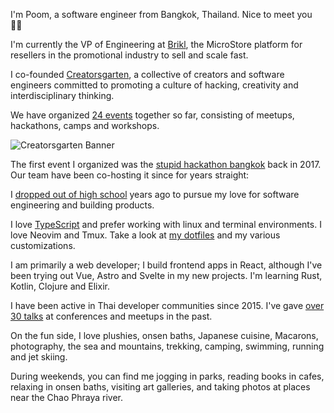 


I'm Poom, a software engineer from Bangkok, Thailand.
Nice to meet you 👋🏻

I'm currently the VP of Engineering at [Brikl](https://www.brikl.com), the MicroStore platform for resellers in the promotional industry to sell and scale fast.

I co-founded [Creatorsgarten](https://creatorsgarten.org), a collective of creators and software engineers committed to promoting a culture of hacking, creativity and interdisciplinary thinking.

We have organized [24 events](https://creatorsgarten.org/events) together so far, consisting of meetups, hackathons, camps and workshops.

<div class="my-8">
  <img src="/assets/creatorsgarten.jpg" alt="Creatorsgarten Banner" />
</div>

The first event I organized was the [stupid hackathon bangkok](https://stupidhackth.github.io) back in 2017. Our team have been co-hosting it since for <StupidHackathonVersion /> years straight:

<div class="my-8">
  <StupidHackathonGallery />
</div>

I [dropped out of high school](/story) <DroppedOutYears /> years ago to pursue my love
for software engineering and building products.

I love [TypeScript](https://www.typescriptlang.org/) and prefer working with linux and
terminal environments. I love Neovim and Tmux. Take a look at [my dotfiles](https://github.com/heypoom/dotfiles) and my various customizations.

I am primarily a web developer; I build frontend apps in React, although I've been trying out Vue, Astro and Svelte in my new projects. I'm learning Rust, Kotlin, Clojure and Elixir.

I have been active in Thai developer communities since 2015. I've gave [over 30 talks](/talks) at conferences and meetups in the past.

On the fun side, I love plushies, onsen baths, Japanese cuisine,
Macarons, photography, the sea and mountains, trekking, camping, swimming, running
and jet skiing.

During weekends, you can find me jogging in parks, reading books in cafes, relaxing in onsen baths, visiting art galleries, and taking photos at places near the Chao Phraya river.
